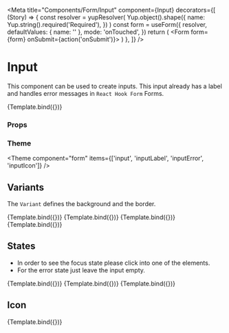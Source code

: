 
<Meta
  title="Components/Form/Input"
  component={Input}
  decorators={[
    (Story) => {
      const resolver = yupResolver(
        Yup.object().shape({
          name: Yup.string().required('Required'),
        })
      )
      const form = useForm({
        resolver,
        defaultValues: { name: '' },
        mode: 'onTouched',
      })
      return (
        <Form form={form} onSubmit={action('onSubmit')}>
          <Story />
        </Form>
      )
    },
  ]}
/>

# Input

This component can be used to create inputs. This input already has a label and handles error messages in `React Hook Form` Forms.


<Canvas>
  <Story
    name="Default"
    args={{
      id: 'name',
      label: 'Name',
      placeholder: 'Your Name',
      type: 'text',
      mode: Mode.light,
      variant: FormVariant.solid,
      disabled: false,
      iconStart: 'None',
      iconEnd: 'None',
    }}
    argTypes={{
      mode: {
        options: Object.values(Mode),
        control: {
          type: 'radio',
        },
      },
      variant: {
        options: Object.values(FormVariant),
        control: {
          type: 'radio',
        },
      },
      iconStart: {
        options: ['None', 'Search', 'Badge'],
        mapping: {
          None: undefined,
          Search: IconSearch,
          Badge: IconBadge,
        },
        control: { type: 'select' },
      },
      iconEnd: {
        options: ['None', 'Search', 'Badge'],
        mapping: {
          None: undefined,
          Search: IconSearch,
          Badge: IconBadge,
        },
        control: { type: 'select' },
      },
    }}
  >
    {Template.bind({})}
  </Story>
</Canvas>

### Props

<ArgsTable story="Default" />

### Theme

<Theme
  component="form"
  items={['input', 'inputLabel', 'inputError', 'inputIcon']}
/>

## Variants

The `Variant` defines the background and the border.

<Canvas>
  <Story
    name="VariantGhost"
    args={{
      label: 'Ghost input',
      variant: FormVariant.ghost,
    }}
  >
    {Template.bind({})}
  </Story>
  <Story
    name="VariantSoft"
    args={{
      label: 'Soft input',
      variant: FormVariant.soft,
    }}
  >
    {Template.bind({})}
  </Story>
  <Story
    name="VariantSolid"
    args={{
      label: 'Solid input',
      variant: FormVariant.solid,
    }}
  >
    {Template.bind({})}
  </Story>
  <Story
    name="VariantTransparent"
    args={{
      label: 'Transparent input',
      variant: FormVariant.transparent,
    }}
  >
    {Template.bind({})}
  </Story>
</Canvas>

## States

- In order to see the focus state please click into one of the elements.
- For the error state just leave the input empty.

<Canvas>
  <Story
    name="Placeholder"
    args={{
      label: 'Name (Placeholder)',
      value: '',
    }}
  >
    {Template.bind({})}
  </Story>
  <Story
    name="Filled"
    args={{
      label: 'Name (Filled)',
      value: 'John Doe',
    }}
  >
    {Template.bind({})}
  </Story>
  <Story
    name="Disabled"
    args={{
      label: 'Name (Disabled)',
      value: '',
      disabled: true,
    }}
  >
    {Template.bind({})}
  </Story>
</Canvas>

## Icon

<Canvas>
  <Story
    name="Icon"
    args={{
      label: 'Search',
      iconStart: IconSearch,
      placeholder: 'Search',
    }}
  >
    {Template.bind({})}
  </Story>
</Canvas>
